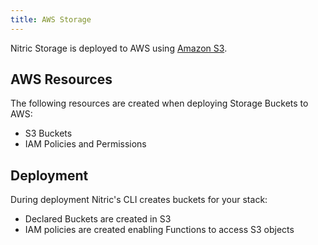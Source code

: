 ```yaml
---
title: AWS Storage
---
```


Nitric Storage is deployed to AWS using [Amazon S3](https://aws.amazon.com/s3/).

## AWS Resources

The following resources are created when deploying Storage Buckets to AWS:

- S3 Buckets
- IAM Policies and Permissions

## Deployment

During deployment Nitric's CLI creates buckets for your stack:

- Declared Buckets are created in S3
- IAM policies are created enabling Functions to access S3 objects

